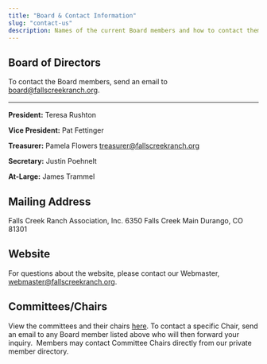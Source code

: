 ```yaml
---
title: "Board & Contact Information"
slug: "contact-us"
description: Names of the current Board members and how to contact them.
---
```



## Board of Directors

To contact the Board members, send an email to [board@fallscreekranch.org](mailto:board@fallscreekranch.org).

<hr style="margin:1rem 0;"/>

**President:** Teresa Rushton

**Vice President:** Pat Fettinger

**Treasurer:** Pamela Flowers [treasurer@fallscreekranch.org](mailto:treasurer@fallscreekranch.org)

**Secretary:** Justin Poehnelt

**At-Large:** James Trammel

## Mailing Address

Falls Creek Ranch Association, Inc. 6350 Falls Creek Main Durango, CO 81301

## Website

For questions about the website, please contact our Webmaster, [webmaster@fallscreekranch.org](mailto:webmaster@fallscreekranch.org).

## Committees/Chairs

View the committees and their chairs [here](/committees/). To contact a specific Chair, send an email to any Board member listed above who will then forward your inquiry.  Members may contact Committee Chairs directly from our private member directory.

<FileHistory file="src/content/docs/contact-us.mdx" />
